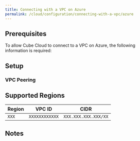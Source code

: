 ```yaml
---
title: Connecting with a VPC on Azure
permalink: /cloud/configuration/connecting-with-a-vpc/azure
---
```


## Prerequisites

To allow Cube Cloud to connect to a VPC on Azure, the following information is
required:

## Setup

### VPC Peering

## Supported Regions

| Region | VPC ID         | CIDR                 |
|--------|----------------|----------------------|
| `XXX`  | `XXXXXXXXXXXX` | `XXX.XXX.XXX.XXX/XX` |

## Notes
